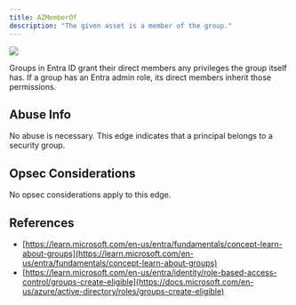 ---
title: AZMemberOf
description: "The given asset is a member of the group."
---

<Frame>
  <img noZoom src="/assets/image-2-1.png"/>
</Frame>

Groups in Entra ID grant their direct members any privileges the group itself has. If a group has an Entra admin role, its direct members inherit those permissions.

## Abuse Info

No abuse is necessary. This edge indicates that a principal belongs to a security group.

## Opsec Considerations
No opsec considerations apply to this edge.

## References

* [https://learn.microsoft.com/en-us/entra/fundamentals/concept-learn-about-groups](https://learn.microsoft.com/en-us/entra/fundamentals/concept-learn-about-groups)
* [https://learn.microsoft.com/en-us/entra/identity/role-based-access-control/groups-create-eligible](https://docs.microsoft.com/en-us/azure/active-directory/roles/groups-create-eligible)
